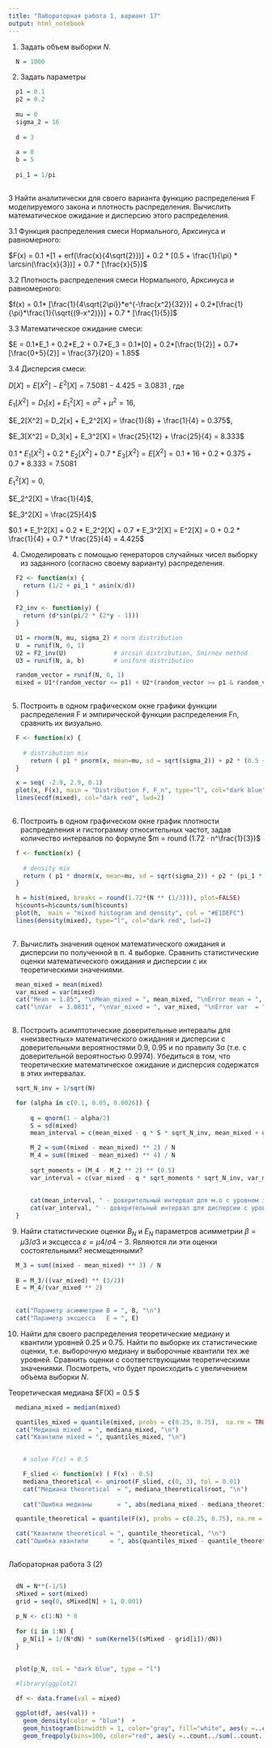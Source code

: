 ```yaml
---
title: "Лабораторная работа 1, вариант 17"
output: html_notebook
---
```


1. Задать объем выборки $N$.

```r

  N = 1000

```

2. Задать параметры

```r

  p1 = 0.1
  p2 = 0.2
  
  mu = 0 
  sigma_2 = 16
  
  d = 3
  
  a = 0
  b = 5
  
  pi_1 = 1/pi
  
```

3 Найти аналитически для своего варианта функцию распределения F моделируемого
закона и плотность распределения. Вычислить математическое ожидание и дисперсию
этого распределения.

3.1 Функция распределения смеси Нормального, Арксинуса и равномерного:

$F(x) = 0.1 *[1 + erf(\frac{x}{4\sqrt{2}})] + 0.2 * [0.5 + \frac{1}{\pi} * \arcsin(\frac{x}{3})] + 0.7 * [\frac{x}{5}]$

3.2 Плотность распределения смеси Нормального, Арксинуса и равномерного:

$f(x) = 0.1* [\frac{1}{4\sqrt{2\pi}}*e^{-\frac{x^2}{32}}] + 0.2*[\frac{1}{\pi}*\frac{1}{\sqrt{(9-x^2)}}] + 0.7 * [\frac{1}{5}]$

3.3 Математическое ожидание смеси:

$E = 0.1*E_1 + 0.2*E_2 + 0.7*E_3 = 0.1*[0] + 0.2*[\frac{1}{2}] + 0.7*[\frac{0+5}{2}] = \frac{37}{20} = 1.85$

3.4 Дисперсия смеси:

$D[X] = E[X^2]-E^2[X] = 7.5081 - 4.425 = 3.0831$ , где 

$E_1[X^2] = D_1[x] + E_1^2[X] = \sigma^2 + \mu^2 = 16$,

$E_2[X^2] = D_2[x] + E_2^2[X] = \frac{1}{8} + \frac{1}{4} = 0.375$,

$E_3[X^2] = D_3[x] + E_3^2[X] = \frac{25}{12} + \frac{25}{4} = 8.333$

$0.1 * E_1[X^2] + 0.2 * E_2[X^2] + 0.7 * E_3[X^2] = E[X^2] = 0.1 * 16 + 0.2 * 0.375 + 0.7 * 8.333 = 7.5081$


$E_1^2[X] = 0$,  

$E_2^2[X] = \frac{1}{4}$,

$E_3^2[X] = \frac{25}{4}$

$0.1 * E_1^2[X] + 0.2 * E_2^2[X] + 0.7 * E_3^2[X] = E^2[X] = 0 + 0.2 * \frac{1}{4} + 0.7 * \frac{25}{4} = 4.425$


4. Смоделировать с помощью генераторов случайных чисел выборку из заданного
(согласно своему варианту) распределения.

```r

  F2 <- function(x) {
    return (1/2 + pi_1 * asin(x/d))
  }  
  
  F2_inv <- function(y) {
    return (d*sin(pi/2 * (2*y - 1))) 
  }

```


```r

  U1 = rnorm(N, mu, sigma_2) # norm distribution
  U  = runif(N, 0, 1)  
  U2 = F2_inv(U)             # arcsin distribution, Smirnov method
  U3 = runif(N, a, b)        # uniform distribution

```

```r

  random_vector = runif(N, 0, 1)
  mixed = U1*(random_vector <= p1) + U2*(random_vector >= p1 & random_vector < p1 + p2) + U3*(random_vector > p1 + p2)
  
```

5. Построить в одном графическом окне графики функции распределения F и
эмпирической функции распределения Fn, сравнить их визуально.

```r

  F <- function(x) { 
    
    # distribution mix 
      return ( p1 * pnorm(x, mean=mu, sd = sqrt(sigma_2)) + p2 * (0.5 + pi_1 * asin(x/d)) + (1 - p1 - p2) * punif(x, a, b))
  }

```

```r

  x = seq( -2.9, 2.9, 0.1)
  plot(x, F(x), main = "Distribution F, F_n", type="l", col="dark blue", lwd=2)
  lines(ecdf(mixed), col="dark red", lwd=2)
  
```
6. Построить в одном графическом окне график плотности распределения и
гистограмму относительных частот, задав количество интервалов по формуле $m = round (1.72 · n^\frac{1}{3})$


```r

  f <- function(x) { 
    
    # density mix 
    return ( p1 * dnorm(x, mean=mu, sd = sqrt(sigma_2)) + p2 * (pi_1 * 1/sqrt(d^2 - x^2)) + (1 - p1 - p2) * dunif(x, a, b) )
  }

```

```r

  h = hist(mixed, breaks = round(1.72*(N ** (1/3))), plot=FALSE)
  h$counts=h$counts/sum(h$counts)
  plot(h,  main = "mixed histogram and density", col = "#E1DEFC")
  lines(density(mixed), type="l", col="dark red", lwd=2)
  
```
7. Вычислить значения оценок математического ожидания и дисперсии по полученной
в п. 4 выборке. Сравнить статистические оценки математического ожидания и дисперсии
с их теоретическими значениями.

```r

  mean_mixed = mean(mixed) 
  var_mixed = var(mixed)
  cat("Mean = 1.85", "\nMean_mixed = ", mean_mixed, "\nError mean = ", abs(mean_mixed -  1.85))
  cat("\nVar  = 3.0831", "\nVar_mixed = ", var_mixed, "\nError var  = ", abs(var_mixed  -  3.0831))
  
```

8. Построить асимптотические доверительные интервалы для «неизвестных»
математического ожидания и дисперсии с доверительными вероятностями 0.9, 0.95
и по правилу 3σ (т.е. с доверительной вероятностью 0.9974). Убедиться в том, что
теоретические математическое ожидание и дисперсия содержатся в этих интервалах.



```r

  sqrt_N_inv = 1/sqrt(N)

  for (alpha in c(0.1, 0.05, 0.0026)) {
    
      q = qnorm(1 - alpha/2)
      S = sd(mixed)
      mean_interval = c(mean_mixed - q * S * sqrt_N_inv, mean_mixed + q * S * sqrt_N_inv)

      M_2 = sum((mixed - mean_mixed) ** 2) / N
      M_4 = sum((mixed - mean_mixed) ** 4) / N
  
      sqrt_moments = (M_4 - M_2 ** 2) ** (0.5)
      var_interval = c(var_mixed - q * sqrt_moments * sqrt_N_inv, var_mixed + q * sqrt_moments * sqrt_N_inv)
      
      
      cat(mean_interval, " - доверительный интервал для м.о с уровнем значимости ", alpha, "\n")
      cat(var_interval, " - доверительный интервал для дисперсии с уровнем значимости ", alpha, "\n\n")
  }

```
9. Найти статистические оценки $B_N$ и $E_N$ параметров асимметрии $β = μ3/σ3$ и эксцесса
$ε = μ4/σ4 − 3$. Являются ли эти оценки состоятельными? несмещенными?

```r
  
  M_3 = sum((mixed - mean_mixed) ** 3) / N
  
  B = M_3/((var_mixed) ** (3/2))
  E = M_4/(var_mixed ** 2)
  
  
  cat("Параметр асимметрии B = ", B, "\n")
  cat("Параметр эксцесса   E = ", E)

```


10. Найти для своего распределения теоретические медиану и квантили уровней $0.25$ и
$0.75$. Найти по выборке их статистические оценки, т.е. выборочную медиану и выборочные
квантили тех же уровней. Сравнить оценки с соответствующими теоретическими
значениями. Посмотреть, что будет происходить с увеличением объема выборки $N$.

Теоретическая медиана $F(X) = 0.5 \rightarrow $


```r
  
  mediana_mixed = median(mixed)

  quantiles_mixed = quantile(mixed, probs = c(0.25, 0.75),  na.rm = TRUE, names = FALSE)
  cat("Медиана mixed  = ", mediana_mixed, "\n")
  cat("Квантили mixed = ", quantiles_mixed, "\n")
  
```

```r
    # solve F(x) = 0.5

    F_slied <- function(x) ( F(x) - 0.5)
    mediana_theoretical <- uniroot(F_slied, c(0, 3), tol = 0.01)
    cat("Медиана theoretical  = ", mediana_theoretical$root, "\n")
    
    cat("Ошибка медианы       = ", abs(mediana_mixed - mediana_theoretical$root))
```
```r
  quantile_theoretical = quantile(F(x), probs = c(0.25, 0.75), na.rm = TRUE, names = FALSE)

  cat("Квантили theoretical = ", quantile_theoretical, "\n")
  cat("Ошибка квантили      = ", abs(quantiles_mixed - quantile_theoretical))
  
```


Лабораторная работа 3 (2)

```r
  
  
```

```r
  
  dN = N**(-1/5)
  sMixed = sort(mixed)
  grid = seq(0, sMixed[N] + 1, 0.001)
  
  p_N <- c(1:N) * 0
 
  for (i in 1:N) {
    p_N[i] = 1/(N*dN) * sum(Kernel5((sMixed - grid[i])/dN))
  }
  
```

```r

  plot(p_N, col = "dark blue", type = "l")

```


```r
  #library(ggplot2)
  
  df <- data.frame(val = mixed) 

  ggplot(df, aes(val)) + 
    geom_density(color = "blue")  + 
    geom_histogram(binwidth = 1, color="gray", fill="white", aes(y =..count../sum(..count..))) + 
    geom_freqpoly(bins=100, color="red", aes(y =..count../sum(..count..)))

```

